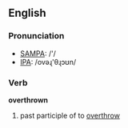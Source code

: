 ==English==

===Pronunciation===
*[[w:SAMPA|SAMPA]]: /'/
*[[w:IPA|IPA]]: /ovəɻ'θɻɔʊn/

===Verb===
'''overthrown'''

# past participle of to [[overthrow]]